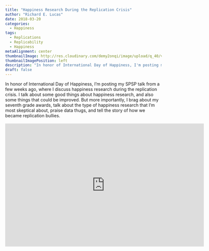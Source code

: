 ```yaml
---
title: "Happiness Research During the Replication Crisis"
author: "Richard E. Lucas"
date: 2018-03-20
categories: 
  - Happiness
tags: 
  - Replications
  - Replicability
  - Happiness
metaAlignment: center
thumbnailImage: http://res.cloudinary.com/demy2onqi/image/upload/q_40/v1521555360/cece_kqr6j0.jpg
thumbnailImagePosition: left
description: "In honor of International Day of Happiness, I'm posting my SPSP talk from a few weeks ago, where I discuss happiness research during the replication crisis. I talk about some good things about happiness research, and also some things that could be improved. But more importantly, I brag about my seventh grade awards, talk about the type of happiness research that I'm most skeptical about, praise some data thugs, and tell the story of how we became replication bullies."
draft: false
---
```


In honor of International Day of Happiness, I'm posting my SPSP talk from a few weeks ago, where I discuss happiness research during the replication crisis. I talk about some good things about happiness research, and also some things that could be improved. But more importantly, I brag about my seventh grade awards, talk about the type of happiness research that I'm most skeptical about, praise data thugs, and tell the story of how we became replication bullies.
<br><br>
<iframe id="kaltura_player" src="https://cdnapisec.kaltura.com/p/811482/sp/81148200/embedIframeJs/uiconf_id/27551951/partner_id/811482?iframeembed=true&playerId=kaltura_player&entry_id=1_z00wq5an&flashvars[streamerType]=auto&amp;flashvars[localizationCode]=en&amp;flashvars[leadWithHTML5]=true&amp;flashvars[sideBarContainer.plugin]=true&amp;flashvars[sideBarContainer.position]=left&amp;flashvars[sideBarContainer.clickToClose]=true&amp;flashvars[chapters.plugin]=true&amp;flashvars[chapters.layout]=vertical&amp;flashvars[chapters.thumbnailRotator]=false&amp;flashvars[streamSelector.plugin]=true&amp;flashvars[EmbedPlayer.SpinnerTarget]=videoHolder&amp;flashvars[dualScreen.plugin]=true&amp;&wid=1_ncwzdd12" width="640" height="396" allowfullscreen webkitallowfullscreen mozAllowFullScreen frameborder="0" title="Kaltura Player"></iframe>
